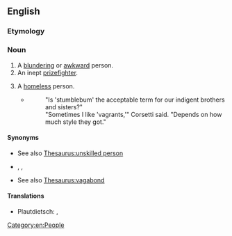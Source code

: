 ==English==

===Etymology===
{{compound|en|stumble|bum}}

===Noun===
{{en-noun}}

# A [[blundering]] or [[awkward]] person.
# An inept [[prizefighter]].
# {{lb|en|slang}} A [[homeless]] person.
#: {{synonyms|en|bum}}
#* {{quote-book|en|year=2006|author={{w|Robert B. Parker}}|title=Hundred-Dollar Baby|publisher=Putnam|isbn=0399153764|page=92
|passage=A bum came shambling past us....
|t="Fucking '''stumblebums'''," Corsetti said....}}
#*: "Is 'stumblebum' the acceptable term for our indigent brothers and sisters?"
#*: "Sometimes I like 'vagrants,'" Corsetti said. "Depends on how much style they got."

====Synonyms====
* {{sense|blundering person}} See also [[Thesaurus:unskilled person]]
* {{sense|inept prizefighter}} {{l|en|ham-and-egger}}, {{l|en|palooka}}, {{l|en|tomato can}}
* {{sense|homeless person}} See also [[Thesaurus:vagabond]]

====Translations====
{{trans-top|a blundering or awkward person}}
* Plautdietsch: {{t|pdt|Schlenkjafoot|m}}, {{t|pdt|Pultafoot|m}}
{{trans-mid}}
{{trans-bottom}}

[[Category:en:People]]